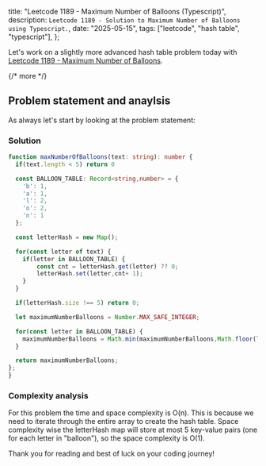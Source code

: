   title: "Leetcode 1189 - Maximum Number of Balloons (Typescript)",
  description: `Leetcode 1189 - Solution to Maximum Number of Balloons using Typescript.`,
  date: "2025-05-15",
  tags: ["leetcode", "hash table", "typescript"],
};

Let's work on a slightly more advanced hash table problem today with [Leetcode 1189 - Maximum Number of Balloons](https://leetcode.com/problems/maximum-number-of-balloons/description/).

{/* more */}

## Problem statement and anaylsis

As always let's start by looking at the problem statement:

> 

### Solution

```typescript
function maxNumberOfBalloons(text: string): number {
  if(text.length < 5) return 0

  const BALLOON_TABLE: Record<string,number> = {
    'b': 1,
    'a': 1,
    'l': 2,
    'o': 2,
    'n': 1
  };

  const letterHash = new Map();

  for(const letter of text) {
    if(letter in BALLOON_TABLE) {
        const cnt = letterHash.get(letter) ?? 0;
        letterHash.set(letter,cnt+ 1);
    }
  }

  if(letterHash.size !== 5) return 0;

  let maximumNumberBalloons = Number.MAX_SAFE_INTEGER;

  for(const letter in BALLOON_TABLE) {
    maximumNumberBalloons = Math.min(maximumNumberBalloons,Math.floor(letterHash.get(letter)/ BALLOON_TABLE[letter]))
  }

  return maximumNumberBalloons;
};
}
```

### Complexity analysis

For this problem the time and space complexity is O(n). This is because we need to iterate through the entire array to create the hash table. Space complexity wise the letterHash map will store at most 5 key-value pairs (one for each letter in "balloon"), so the space complexity is O(1).  

Thank you for reading and best of luck on your coding journey!
